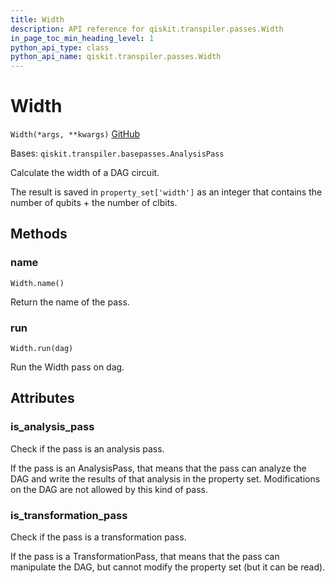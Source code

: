 ```yaml
---
title: Width
description: API reference for qiskit.transpiler.passes.Width
in_page_toc_min_heading_level: 1
python_api_type: class
python_api_name: qiskit.transpiler.passes.Width
---
```


# Width

<span id="qiskit.transpiler.passes.Width" />

`Width(*args, **kwargs)` [GitHub](https://github.com/qiskit/qiskit/tree/stable/0.18/qiskit/transpiler/passes/analysis/width.py "view source code")

Bases: `qiskit.transpiler.basepasses.AnalysisPass`

Calculate the width of a DAG circuit.

The result is saved in `property_set['width']` as an integer that contains the number of qubits + the number of clbits.

## Methods

### name

<span id="qiskit.transpiler.passes.Width.name" />

`Width.name()`

Return the name of the pass.

### run

<span id="qiskit.transpiler.passes.Width.run" />

`Width.run(dag)`

Run the Width pass on dag.

## Attributes

<span id="qiskit.transpiler.passes.Width.is_analysis_pass" />

### is\_analysis\_pass

Check if the pass is an analysis pass.

If the pass is an AnalysisPass, that means that the pass can analyze the DAG and write the results of that analysis in the property set. Modifications on the DAG are not allowed by this kind of pass.

<span id="qiskit.transpiler.passes.Width.is_transformation_pass" />

### is\_transformation\_pass

Check if the pass is a transformation pass.

If the pass is a TransformationPass, that means that the pass can manipulate the DAG, but cannot modify the property set (but it can be read).

